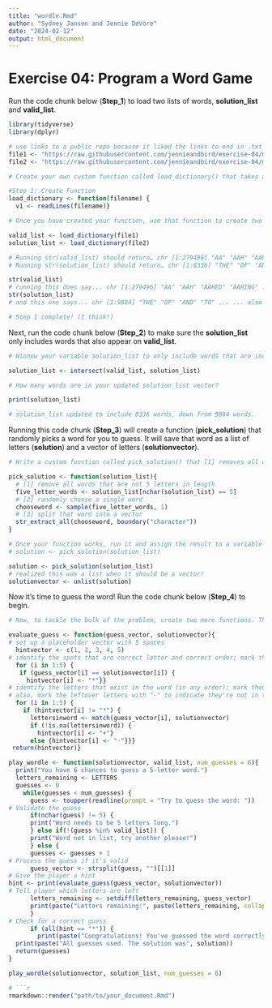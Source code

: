 ```yaml
---
title: "wordle.Rmd"
author: "Sydney Jansen and Jennie DeVore"
date: "2024-02-12"
output: html_document
---
```


# Exercise 04: Program a Word Game

Run the code chunk below (**Step_1**) to load two lists of words, **solution_list** and **valid_list**.

```r

library(tidyverse)
library(dplyr)

# use links to a public repo because it liked the links to end in .txt instead of the token when the repo was set to private
file1 <- "https://raw.githubusercontent.com/jennieandbird/exercise-04/main/collins-scrabble-words-2019.txt"
file2 <- "https://raw.githubusercontent.com/jennieandbird/exercise-04/main/google-10000-english-usa-no-swears.txt"

# Create your own custom function called load_dictionary() that takes a single argument, “filename”, that can be used to read in either of the two data files you downloaded.

#Step 1: Create Function
load_dictionary <- function(filename) {
  v1 <- readLines(filename)}

# Once you have created your function, use that function to create two variables, solution_list and valid_list, that, respectively contain vectors of possible solution words and valid words to guess. That is, you should be able to run the following to create these two vectors

valid_list <- load_dictionary(file1)
solution_list <- load_dictionary(file2)

# Running str(valid_list) should return… chr [1:279496] "AA" "AAH" "AAHED" "AAHING"...
# Running str(solution_list) should return… chr [1:8336] "THE" "OF" "AND" "TO"...

str(valid_list)
# running this does say... chr [1:279496] "AA" "AAH" "AAHED" "AAHING" ..." ...so that's good!
str(solution_list)
# and this one says... chr [1:9884] "THE" "OF" "AND" "TO" ... ... also good!

# Step 1 complete! (I think!)

```

Next, run the code chunk below (**Step_2**) to make sure the **solution_list** only includes words that also appear on **valid_list**.

```r
# Winnow your variable solution_list to only include words that are included in valid_list. There are multiple ways that you could do this, but the set operation function, intersection() is an easy way. Use R help to look at the documentation for the intersection() function to see if you can get that to work. 

solution_list <- intersect(valid_list, solution_list)

# How many words are in your updated solution_list vector?

print(solution_list)

# solution_list updated to include 8336 words, down from 9884 words.

```

Running this code chunk (**Step_3**) will create a function (**pick_solution**) that randomly picks a word for you to guess. It will save that word as a list of letters (**solution**) and a vector of letters (**solutionvector**).

```r
# Write a custom function called pick_solution() that [1] removes all words from solution_list that are not 5 letters in length, [2] then randomly chooses a single word from those that remain, and [3] then splits that word into a vector of single-character elements. You should be able to pass your solution_list vector as the argument to the function.

pick_solution <- function(solution_list){
  # [1] remove all words that are not 5 letters in length
  five_letter_words <- solution_list[nchar(solution_list) == 5]
  # [2] randomly choose a single word
  chooseword <- sample(five_letter_words, 1)
  # [3] split that word into a vector
  str_extract_all(chooseword, boundary("character"))
}

# Once your function works, run it and assign the result to a variable called solution.
# solution <- pick_solution(solution_list)

solution <- pick_solution(solution_list)
# realized this was a list when it should be a vector!
solutionvector <- unlist(solution)

```

Now it's time to guess the word! Run the code chunk below (**Step_4**) to begin.

```r
# Now, to tackle the bulk of the problem, create two more functions. The first should be called play_wordle() and it should take three arguments: [1] the answer to the puzzle (the value of your solution variable), [2] a list of valid guesses (the contents of your valid_list variable), and [3] a value for “number of guesses”, which you should set to the original Wordle game default of 6.

evaluate_guess <- function(guess_vector, solutionvector){
# set up a placeholder vector with 5 spaces
  hintvector <- c(1, 2, 3, 4, 5)
# identify the spots that are correct letter and correct order; mark them with "*"
  for (i in 1:5) {
   if (guess_vector[i] == solutionvector[i]) {
     hintvector[i] <- "*"}}
# identify the letters that exist in the word (in any order); mark them with "+"
# also, mark the leftover letters with "-" to indicate they're not in the solution
  for (i in 1:5) {
    if (hintvector[i] != "*") {
      lettersinword <- match(guess_vector[i], solutionvector)
      if (!is.na(lettersinword)) {
        hintvector[i] <- "+"}
      else {hintvector[i] <- "-"}}}
 return(hintvector)}

play_wordle <- function(solutionvector, valid_list, num_guesses = 6){
  print("You have 6 chances to guess a 5-letter word.")
  letters_remaining <- LETTERS
  guesses <- 0
    while(guesses < num_guesses) {
      guess <- toupper(readline(prompt = "Try to guess the word: "))
# Validate the guess
      if(nchar(guess) != 5) {
      print("Word needs to be 5 letters long.")
      } else if(!(guess %in% valid_list)) {
      print("Word not in list, try another please!")
      } else {
      guesses <- guesses + 1
# Process the guess if it's valid
      guess_vector <- strsplit(guess, "")[[1]]
# Give the player a hint
hint <- print(evaluate_guess(guess_vector, solutionvector))
# Tell player which letters are left
      letters_remaining <- setdiff(letters_remaining, guess_vector)
      print(paste("Letters remaining:", paste(letters_remaining, collapse = " ")))
      }
# Check for a correct guess
      if (all(hint == "*")) {
        print(paste("Congratulations! You've guessed the word correctly in", guesses, "guess(es)!"))}}
  print(paste("All guesses used. The solution was", solution))
  return(guesses)
}

play_wordle(solutionvector, solution_list, num_guesses = 6)
```

```r
# ```r
rmarkdown::render("path/to/your_document.Rmd")

```
